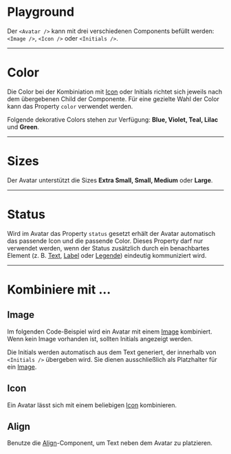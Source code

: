 # Playground

Der `<Avatar />` kann mit drei verschiedenen Components befüllt werden: `<Image />`, `<Icon />` oder `<Initials />`.

<LiveCodeEditor />

---

# Color

Die Color bei der Kombiniation mit [Icon](/03-components/content/icon) oder Initials richtet sich jeweils nach dem übergebenen Child der Componente. Für eine gezielte Wahl der Color kann das Property `color` verwendet werden.

Folgende dekorative Colors stehen zur Verfügung: **Blue, Violet, Teal, Lilac** und **Green**.

<LiveCodeEditor example="colors" editorCollapsed />

---

# Sizes

Der Avatar unterstützt die Sizes **Extra Small, Small, Medium** oder **Large**.

<LiveCodeEditor example="sizes" editorCollapsed />

---

# Status

Wird im Avatar das Property `status` gesetzt erhält der Avatar automatisch das
passende Icon und die passende Color. Dieses Property darf nur verwendet werden, wenn der Status zusätzlich durch ein benachbartes Element (z. B. [Text](/03-components/content/text), [Label](/03-components/content/label) oder [Legende](/03-components/content/legend)) eindeutig kommuniziert wird.

<LiveCodeEditor example="status" editorCollapsed />
<LiveCodeEditor example="status-example" editorCollapsed />

---

# Kombiniere mit ...

## Image

Im folgenden Code-Beispiel wird ein Avatar mit einem [Image](/03-components/content/image) kombiniert. Wenn kein Image vorhanden ist, sollten Initials angezeigt werden.

<LiveCodeEditor example="image" editorCollapsed />

Die Initials werden automatisch aus dem Text generiert, der innerhalb von `<Initials />` übergeben wird. Sie dienen ausschließlich als Platzhalter für ein [Image](/03-components/content/image).

<LiveCodeEditor example="initials" editorCollapsed />

## Icon

Ein Avatar lässt sich mit einem beliebigen [Icon](/03-components/content/icon) kombinieren.

<LiveCodeEditor example="icon" editorCollapsed />

## Align

Benutze die [Align](/03-components/structure/align)-Component, um Text neben
dem Avatar zu platzieren.

<LiveCodeEditor example="align" editorCollapsed />
